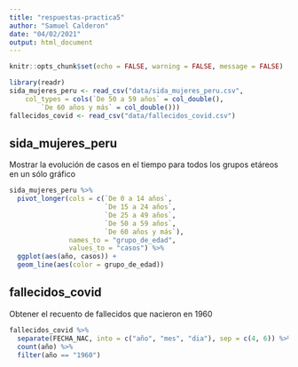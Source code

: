 ```yaml
---
title: "respuestas-practica5"
author: "Samuel Calderon"
date: "04/02/2021"
output: html_document
---
```


```r
knitr::opts_chunk$set(echo = FALSE, warning = FALSE, message = FALSE)
```

```r
library(readr)
sida_mujeres_peru <- read_csv("data/sida_mujeres_peru.csv", 
    col_types = cols(`De 50 a 59 años` = col_double(), 
        `De 60 años y más` = col_double()))
fallecidos_covid <- read_csv("data/fallecidos_covid.csv")
```

## sida_mujeres_peru

Mostrar la evolución de casos en el tiempo para todos los grupos etáreos en un sólo gráfico

```r
sida_mujeres_peru %>% 
  pivot_longer(cols = c(`De 0 a 14 años`, 
                        `De 15 a 24 años`, 
                        `De 25 a 49 años`, 
                        `De 50 a 59 años`, 
                        `De 60 años y más`),
               names_to = "grupo_de_edad", 
               values_to = "casos") %>% 
  ggplot(aes(año, casos)) +
  geom_line(aes(color = grupo_de_edad))
```

## fallecidos_covid

Obtener el recuento de fallecidos que nacieron en 1960

```r
fallecidos_covid %>% 
  separate(FECHA_NAC, into = c("año", "mes", "dia"), sep = c(4, 6)) %>% 
  count(año) %>% 
  filter(año == "1960")
```

